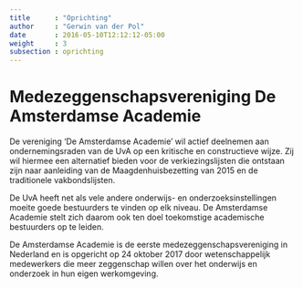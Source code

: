 ```yaml
---
title      : "Oprichting"
author     : "Gerwin van der Pol"
date       : 2016-05-10T12:12:12-05:00
weight     : 3
subsection : oprichting
---
```


# Medezeggenschapsvereniging De Amsterdamse Academie

De vereniging ‘De Amsterdamse Academie’ wil actief deelnemen aan ondernemingsraden van de UvA op een kritische en constructieve wijze. Zij wil hiermee een alternatief bieden voor de verkiezingslijsten die ontstaan zijn naar aanleiding van de Maagdenhuisbezetting van 2015 en de traditionele vakbondslijsten.

De UvA heeft net als vele andere onderwijs- en onderzoeksinstellingen moeite goede bestuurders te vinden op elk niveau. De Amsterdamse Academie stelt zich daarom ook ten doel toekomstige academische bestuurders op te leiden.

De Amsterdamse Academie is de eerste medezeggenschapsvereniging in Nederland en is opgericht op 24 oktober 2017 door wetenschappelijk medewerkers die meer zeggenschap willen over het onderwijs en onderzoek in hun eigen werkomgeving.